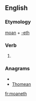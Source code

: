 ==English==

===Etymology===
[[moan]] + [[-eth]]

===Verb===
{{infl|en|verb form}}

# {{archaic third-person singular of|moan}}

===Anagrams===
* {{alphagram|aehmnot}}
* [[Thomean#English|Thomean]]

[[fr:moaneth]]